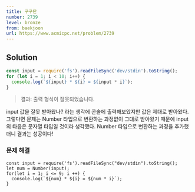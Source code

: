 ```yaml
---
title: 구구단
number: 2739
level: bronze
from: baekjoon
url: https://www.acmicpc.net/problem/2739
---
```


## Solution

```js
const input = require('fs').readFileSync('dev/stdin').toString();
for (let i = 1; i < 10; i++) {
  console.log(`${input} * ${i} = ${input * i}`);
}
```

> 결과: 출력 형식이 잘못되었습니다.

input 값을 잘못 받아왔나? 라는 생각에 콘솔에 출력해보았지만 값은 제대로 받아왔다.
그렇다면 문제는 Number 타입으로 변환하는 과정없이 그대로 받아왔기 때문에 input의 타읍은 문자열 타입일 것이라 생각했다. Number 타입으로 변환하는 과정을 추가했더니 결과는 성공이다!

### 문제 해결

```
const input = require('fs').readFileSync("dev/stdin").toString();
let num = Number(input);
for(let i = 1; i <= 9; i ++) {
  console.log(`${num} * ${i} = ${num * i}`);
}
```
